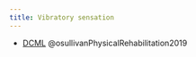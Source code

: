 ```yaml
---
title: Vibratory sensation
---
```



- [DCML]({{< var ref-dorsal-column-medial-lemniscus.path >}}) @osullivanPhysicalRehabilitation2019